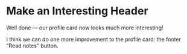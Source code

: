# Make an Interesting Header

Well done — our profile card now looks much more interesting!

I think we can do one more improvement to the profile card: the footer "Read notes" button.

